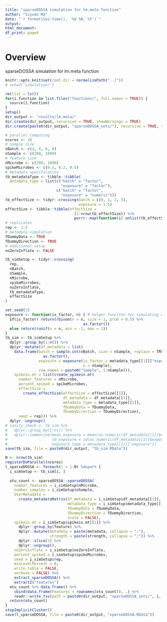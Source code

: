 ```yaml
---
title: "sparseDOSSA simulation for lm.meta function"
author: "Siyuan Ma"
date: "`r format(Sys.time(), '%d %B, %Y')`"
output:
html_document:
df_print: paged
---
```

# Overview
sparseDOSSA simulation for lm.meta function

```r
knitr::opts_knit$set(root.dir = normalizePath("../"))
# setwd("simulation/")
```
```r
rm(list = ls())
for(i.function in list.files("functions/", full.names = TRUE)) {
  source(i.function)
}
setup()
dir_output <- "results/lm.meta/"
dir.create(dir_output, recursive = TRUE, showWarnings = TRUE)
dir.create(paste0(dir_output, "sparseDOSSA_sets/"), recursive = TRUE, showWarnings = TRUE)
```

```r
# parallel computing
ncores <- 20
# sample size
nBatch <- c(2, 4, 6, 8)
nSample <- c(200, 1000)
# feature size
nMicrobe <- c(200, 1000)
spikeMicrobes <- c(0.1, 0.2, 0.5)
# metadata specification
tb_metadataType <- tibble::tibble(
  metadata_type = list(c("batch" = "factor",
                         "exposure" = "factor"),
                       c("batch" = "factor",
                         "exposure" = "numeric")))
tb_effectSize <- tidyr::crossing(batch = c(0, 1, 2, 5),
                                 exposure = 1:5)
effectSize <- tibble::tibble(effectSize = 
                               (1:nrow(tb_effectSize)) %>% 
                               purrr::map(function(i) unlist(tb_effectSize[i, ])))
# replicates
rep <- 1:5
# metadata simulation
fDummyData <- TRUE
fDummyDirection <- TRUE
# additional setup
noZeroInflate <- FALSE

tb_simSetup <- tidyr::crossing(
  rep,
  nBatch,
  nSample,
  nMicrobe,
  spikeMicrobes,
  noZeroInflate,
  tb_metadataType,
  effectSize
)
```

```r
set.seed(1)
exposure <- function(is_factor, n) { # helper funciton for simulating exposure metadata
  if(is_factor) return(rbinom(n = n, size = 1, prob = 0.5) %>% 
                                   as.factor())
  else return(runif(n = n, min = -1, max = 1))
}
tb_sim <- tb_simSetup %>% 
  dplyr::group_by(1:n()) %>% 
  dplyr::mutate(df_metadata = list(
    data.frame(batch = sample.int(nBatch, size = nSample, replace = TRUE) %>%
                 as.factor(),
               exposure = exposure(is_factor = metadata_type[[1]]["exposure"] == "factor",
                                   n = nSample),
               row.names = paste0("Sample", 1:nSample))),
    spikein.mt = list(create_spikein.mt(
      number_features = nMicrobe,
      percent_spiked = spikeMicrobes,
      effectSize = 
        create_effectSize(effectSize = effectSize[[1]],
                          df_metadata = df_metadata[[1]],
                          metadata_type = metadata_type[[1]],
                          fDummyData = fDummyData,
                          fDummyDirection = fDummyDirection),
      seed = rep))) %>% 
  dplyr::ungroup()
# sanity_check <- tb_sim %>% 
#   dplyr::group_by(1:n()) %>% 
#   dplyr::summarise(mean_exposure = mean(as.numeric(df_metadata[[1]]$exposure)),
#                    sd_exposure = sd(as.numeric(df_metadata[[1]]$exposure)),
#                    exposure_type = metadata_type[[1]]["exposure"])
save(tb_sim, file = paste0(dir_output, "tb_sim.RData"))
```

```r
N <- nrow(tb_sim)
registerDoParallel(ncores)
l_sparseDOSSA <- foreach(i = 1:N) %dopar% {
  i_simSetup <- tb_sim[i, ]
  
  otu_count <- sparseDOSSA::sparseDOSSA(
    number_features = i_simSetup$nMicrobe,
    number_samples = i_simSetup$nSample,
    UserMetadata = 
      create_metadataMatrix(df_metadata = i_simSetup$df_metadata[[1]],
                            metadata_type = i_simSetup$metadata_type[[1]],
                            fDummyData = fDummyData,
                            fDummyDirection = fDummyDirection,
                            scale = FALSE),
    spikein.mt = i_simSetup$spikein.mt[[1]] %>% 
      dplyr::group_by(feature) %>% 
      dplyr::mutate(metadata = paste(metadata, collapse = ";"), 
                    strength = paste(strength, collapse = ";")) %>% 
      dplyr::slice(1) %>%  
      dplyr::ungroup(),
    noZeroInflate = i_simSetup$noZeroInflate,
    percent_spiked = i_simSetup$spikeMicrobes,
    seed = i_simSetup$rep,
    minLevelPercent = 0,
    write_table = FALSE,
    verbose = FALSE) %>%
    extract_sparseDOSSA() %>%
    extract2("features")
  otu_count %>% data.frame() %>% 
    cbind(data.frame(Features = rownames(otu_count)), .) %>% 
    readr::write_tsv(path = paste0(dir_output, "sparseDOSSA_sets/", i, ".tsv"))
  return(otu_count)
}
stopImplicitCluster()
save(l_sparseDOSSA, file = paste0(dir_output, "sparseDOSSA.RData"))
```
